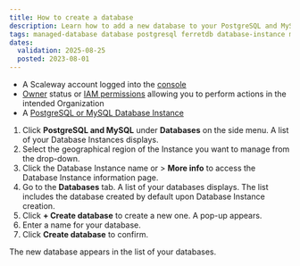 ```yaml
---
title: How to create a database
description: Learn how to add a new database to your PostgreSQL and MySQL Database Instances.
tags: managed-database database postgresql ferretdb database-instance mongodb
dates:
  validation: 2025-08-25
  posted: 2023-08-01
---
```



<Requirements />

- A Scaleway account logged into the [console](https://account.scaleway.com/?service=elements)
- [Owner](/iam/concepts/#owner) status or [IAM permissions](/iam/concepts/#permission) allowing you to perform actions in the intended Organization
- A [PostgreSQL or MySQL Database Instance](/managed-databases-for-postgresql-and-mysql/quickstart/)

1. Click **PostgreSQL and MySQL** under **Databases** on the side menu. A list of your Database Instances displays.
2. Select the geographical region of the Instance you want to manage from the drop-down.
3. Click the Database Instance name or <Icon name="more" /> > **More info** to access the Database Instance information page.
4. Go to the **Databases** tab. A list of your databases displays. The list includes the database created by default upon Database Instance creation.
5. Click **+ Create database** to create a new one. A pop-up appears.
6. Enter a name for your database.
7. Click **Create database** to confirm.

The new database appears in the list of your databases.
